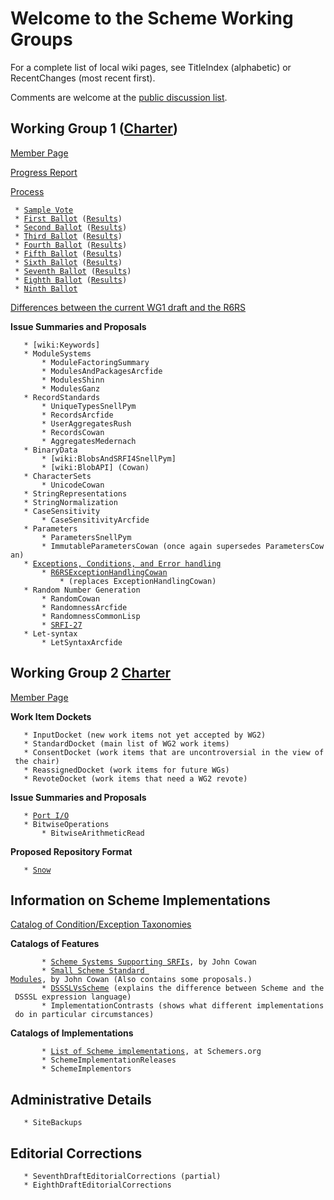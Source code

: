 = Welcome to the Scheme Working Groups =

For a complete list of local wiki pages, see TitleIndex (alphabetic) or RecentChanges (most recent first).

Comments are welcome at the [[http://lists.scheme-reports.org/cgi-bin/mailman/listinfo/scheme-reports|public discussion list]].

== Working Group 1 ([[http://www.scheme-reports.org/2009/working-group-1-charter.html|Charter]]) ==

[[MemberPagesWorkingGroupOne|Member Page]]

[[http://trac.sacrideo.us/wg/attachment/wiki/WikiStart/scheme-wg1-progress1.pdf|Progress Report]]

[[WorkingGroupOneProcess|Process]]
  * [[SampleVoteYakHandler|Sample Vote]]
  * [[:WG1Ballot1|First Ballot]] ([[:WG1Ballot1Results|Results]])
  * [[:WG1Ballot2|Second Ballot]] ([[:WG1Ballot2Results|Results]])
  * [[:WG1Ballot3|Third Ballot]] ([[:WG1Ballot3Results|Results]])
  * [[:WG1Ballot4|Fourth Ballot]] ([[:WG1Ballot4Results|Results]])
  * [[:WG1Ballot5|Fifth Ballot]] ([[:WG1Ballot5Results|Results]])
  * [[:WG1Ballot6|Sixth Ballot]] ([[:WG1Ballot6Results|Results]])
  * [[:WG1Ballot7|Seventh Ballot]] ([[:WG1Ballot7Results|Results]])
  * [[:WG1Ballot8|Eighth Ballot]] ([[:WG1Ballot8Results|Results]])
  * [[:WG1Ballot|Ninth Ballot]]

[[:WG1vsR6RSDiff|Differences between the current WG1 draft and the R6RS]]

'''Issue Summaries and Proposals'''

    * [wiki:Keywords]
    * ModuleSystems
        * ModuleFactoringSummary
        * ModulesAndPackagesArcfide
        * ModulesShinn
        * ModulesGanz
    * RecordStandards
        * UniqueTypesSnellPym
        * RecordsArcfide
        * UserAggregatesRush
        * RecordsCowan
        * AggregatesMedernach
    * BinaryData
        * [wiki:BlobsAndSRFI4SnellPym]
        * [wiki:BlobAPI] (Cowan)
    * CharacterSets
        * UnicodeCowan
    * StringRepresentations
    * StringNormalization
    * CaseSensitivity
        * CaseSensitivityArcfide
    * Parameters
        * ParametersSnellPym
        * ImmutableParametersCowan (once again supersedes ParametersCowan)
    * [[ExceptionsErrorsAndConditions|Exceptions, Conditions, and Error handling]]
        * [[:R6RSExceptionHandlingCowan|R6RSExceptionHandlingCowan]]
            * (replaces ExceptionHandlingCowan)
    * Random Number Generation
        * RandomCowan
        * RandomnessArcfide
        * RandomnessCommonLisp
        * [[http://srfi.schemers.org/srfi-27/|SRFI-27]]
    * Let-syntax
        * LetSyntaxArcfide


== Working Group 2 [[http://scheme-reports.org/2010/working-group-2-charter.html|Charter]] ==

[[MemberPagesWorkingGroupTwo|Member Page]]

'''Work Item Dockets'''
    * InputDocket (new work items not yet accepted by WG2)
    * StandardDocket (main list of WG2 work items)
    * ConsentDocket (work items that are uncontroversial in the view of the chair)
    * ReassignedDocket (work items for future WGs)
    * RevoteDocket (work items that need a WG2 revote)

'''Issue Summaries and Proposals'''

    * [[PortIo|Port I/O]]
    * BitwiseOperations
        * BitwiseArithmeticRead

'''Proposed Repository Format'''
    * [[:Snow|Snow]]


== Information on Scheme Implementations ==

[[ExceptionTaxonomies|Catalog of Condition/Exception Taxonomies]]

'''Catalogs of Features'''

        * [[http://spreadsheets.google.com/pub?key=tRCHK6jWXuKMABKAfoOwWqw&output=html|Scheme Systems Supporting SRFIs]], by John Cowan
        * [[http://spreadsheets.google.com/pub?key=tS3XfMIS7TfMSwMTtd8cbaA&output=html|Small Scheme Standard Modules]], by John Cowan (Also contains some proposals.)
        * [[:DSSSLVsScheme|DSSSLVsScheme]] (explains the difference between Scheme and the DSSSL expression language)
        * ImplementationContrasts (shows what different implementations do in particular circumstances)

'''Catalogs of Implementations'''

        * [[http://community.schemewiki.org/?scheme-faq-standards#implementations|List of Scheme implementations]], at Schemers.org
        * SchemeImplementationReleases
        * SchemeImplementors

== Administrative Details ==

    * SiteBackups

== Editorial Corrections ==

    * SeventhDraftEditorialCorrections (partial)
    * EighthDraftEditorialCorrections
